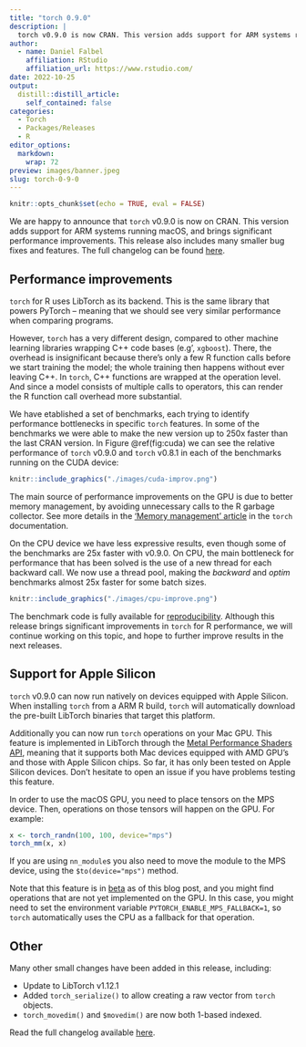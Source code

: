 ```yaml
---
title: "torch 0.9.0"
description: |
  torch v0.9.0 is now CRAN. This version adds support for ARM systems running macOS and has significant improvements on performance.
author:
  - name: Daniel Falbel
    affiliation: RStudio
    affiliation_url: https://www.rstudio.com/
date: 2022-10-25
output:
  distill::distill_article:
    self_contained: false
categories:
  - Torch
  - Packages/Releases
  - R
editor_options: 
  markdown: 
    wrap: 72
preview: images/banner.jpeg
slug: torch-0-9-0
---
```


```r
knitr::opts_chunk$set(echo = TRUE, eval = FALSE)
```

We are happy to announce that `torch` v0.9.0 is now on CRAN. This version adds support for ARM systems running macOS, and brings significant performance improvements. This release also includes many smaller bug fixes and features. The full changelog can be found [here](https://torch.mlverse.org/docs/news/index.html#torch-080).

## Performance improvements

`torch` for R uses LibTorch as its backend. This is the same library that powers PyTorch -- meaning that we should see very similar performance when
comparing programs. 

However, `torch` has a very different design, compared to other machine learning libraries wrapping C++ code bases (e.g', `xgboost`). There, the overhead is insignificant because there's only a few R function calls before we start training the model; the whole training then happens without ever leaving C++. In `torch`, C++ functions are wrapped at the operation level. And since a model consists of multiple calls to operators, this can render the R function call overhead more substantial.

We have etablished a set of benchmarks, each trying to identify performance bottlenecks in specific `torch` features. In some of the benchmarks we were able to make the new version up to 250x faster than the last CRAN version. In Figure \@ref(fig:cuda) we can see the relative performance of `torch` v0.9.0 and `torch` v0.8.1 in each of the benchmarks running on the CUDA device:

```r
knitr::include_graphics("./images/cuda-improv.png")
```

The main source of performance improvements on the GPU is due to better memory
management, by avoiding unnecessary calls to the R garbage collector. See more details in
the ['Memory management' article](https://torch.mlverse.org/docs/articles/memory-management.html) in the `torch` documentation.

On the CPU device we have less expressive results, even though some of the benchmarks 
are 25x faster with v0.9.0. On CPU, the main bottleneck for performance that has been
solved is the use of a new thread for each backward call. We now use a thread pool, making the _backward_ and _optim_ benchmarks almost 25x faster for some batch sizes.

```r
knitr::include_graphics("./images/cpu-improve.png")
```

The benchmark code is fully available for [reproducibility](https://github.com/mlverse/bench-torch). Although this release brings
significant improvements in `torch` for R performance, we will continue working on this topic, and hope to further improve results in the next releases. 

## Support for Apple Silicon

`torch` v0.9.0 can now run natively on devices equipped with Apple Silicon. When
installing `torch` from a ARM R build, `torch` will automatically download the pre-built
LibTorch binaries that target this platform. 

Additionally you can now run `torch` operations on your Mac GPU. This feature is
implemented in LibTorch through the [Metal Performance Shaders API](https://developer.apple.com/documentation/metalperformanceshaders), meaning that it
supports both Mac devices equipped with AMD GPU's and those with Apple Silicon chips. So far, it
has only been tested on Apple Silicon devices. Don't hesitate to open an issue if you
have problems testing this feature.

In order to use the macOS GPU, you need to place tensors on the MPS device. Then,
operations on those tensors will happen on the GPU. For example:

```r
x <- torch_randn(100, 100, device="mps")
torch_mm(x, x)
```

If you are using `nn_module`s you also need to move the module to the MPS device,
using the `$to(device="mps")` method.

Note that this feature is in [beta](https://pytorch.org/blog/introducing-accelerated-pytorch-training-on-mac/) as
of this blog post, and you might find operations that are not yet implemented on the
GPU. In this case, you might need to set the environment variable `PYTORCH_ENABLE_MPS_FALLBACK=1`, so `torch` automatically uses the CPU as a fallback for
that operation.

## Other

Many other small changes have been added in this release, including:

- Update to LibTorch v1.12.1
- Added `torch_serialize()` to allow creating a raw vector from `torch` objects.
- `torch_movedim()` and `$movedim()` are now both 1-based indexed.

Read the full changelog available [here](https://torch.mlverse.org/docs/news/index.html).
